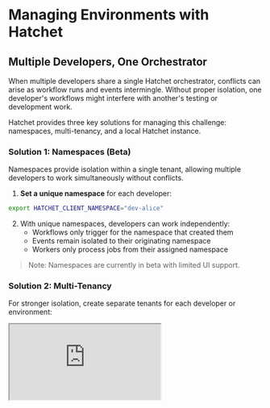 
# Managing Environments with Hatchet

## Multiple Developers, One Orchestrator

When multiple developers share a single Hatchet orchestrator, conflicts can arise as workflow runs and events intermingle. Without proper isolation, one developer's workflows might interfere with another's testing or development work.

Hatchet provides three key solutions for managing this challenge: namespaces, multi-tenancy, and a local Hatchet instance.

### Solution 1: Namespaces (Beta)

Namespaces provide isolation within a single tenant, allowing multiple developers to work simultaneously without conflicts.

1. **Set a unique namespace** for each developer:

```bash
export HATCHET_CLIENT_NAMESPACE="dev-alice"
```

2. With unique namespaces, developers can work independently:
   - Workflows only trigger for the namespace that created them
   - Events remain isolated to their originating namespace
   - Workers only process jobs from their assigned namespace

> Note: Namespaces are currently in beta with limited UI support.

### Solution 2: Multi-Tenancy

For stronger isolation, create separate tenants for each developer or environment:

<iframe
  className="aspect-video w-full my-4"
  src="https://www.youtube.com/embed/r9NY_nqvqig?si=8cmpM94uYm43jqJI"
  allow="accelerometer; autoplay; clipboard-write; encrypted-media; gyroscope; picture-in-picture"
  allowFullScreen
/>

1. Access the tenant dropdown in the dashboard (bottom left)
2. Select "Add New Tenant" and provide a descriptive name
3. Generate a new token for that tenant
4. Each developer configures their environment with their designated tenant token


### Solution 3: Local Hatchet Instance

If you are using Hatchet locally, you can create a local instance of Hatchet to manage your isolated local development environment. Follow instructions [here](../self-hosting/hatchet-lite.mdx) to get started.


### Recommended Setups

**For Development Teams:**
- **Small teams:** Use namespaces within a shared development tenant
- **Larger teams:** Leverage local hatchet instances to create separate tenants for each developer
- **Production/staging:** Use dedicated tenants with controlled access

**Implementation Example:**
```
Dev Team Setup:
- Central Hatchet Instance
  ├── Tenant: development
  │   ├── Namespace: dev-alice
  │   ├── Namespace: dev-bob  
  │   └── Namespace: dev-charlie
  ├── Tenant: staging
  └── Tenant: production
```

## Best Practices

- **Unique Identifiers:** Use consistent, unique identifiers for namespaces and tenants
- **Environment Variables:** Set namespace variables in your local environment or .env files
- **Token Security:** Treat tenant tokens as sensitive data and avoid sharing them
- **Coordination:** Establish naming conventions and communicate among team members to avoid conflicts